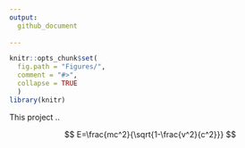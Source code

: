 ```yaml
---
output:
  github_document
    
---
```



```r
knitr::opts_chunk$set(
  fig.path = "Figures/",
  comment = "#>",
  collapse = TRUE
  )
library(knitr)
```
This project ..

$$
E=\frac{mc^2}{\sqrt{1-\frac{v^2}{c^2}}}
$$
